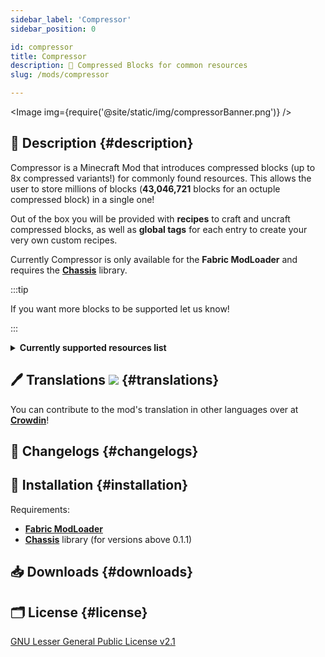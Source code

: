 ```yaml
---
sidebar_label: 'Compressor'
sidebar_position: 0

id: compressor
title: Compressor
description: 🧱 Compressed Blocks for common resources
slug: /mods/compressor

---
```


<head>
    <meta content="Compressor" property="og:title" />
    <meta content="Evergood Team" property="og:site_name" />
    <meta content="🧱 8x Compressed Blocks for commonly found resources, allowing you to store up to 43,046,721 blocks in a single one!" property="og:description" />
    <meta content="https://evergoodteam.github.io/docs/mods/compressor" property="og:url" />
    <meta content="https://evergoodteam.github.io/img/compressorIcon.png" property="og:image" />
    <meta content="#e3caa5" data-react-helmet="true" name="theme-color" />
    <meta name="twitter:card" content="app" />
</head>




<Image img={require('@site/static/img/compressorBanner.png')} />


## 📑 Description {#description}

Compressor is a Minecraft Mod that introduces compressed blocks (up to 8x compressed variants!) for commonly found resources.
This allows the user to store millions of blocks (**43,046,721** blocks for an octuple compressed block) in a single one!

Out of the box you will be provided with **recipes** to craft and uncraft compressed blocks, as well as **global tags** for each entry to create your very own custom recipes.

Currently Compressor is only available for the **Fabric ModLoader** and requires the [**Chassis**](./chassis.mdx) library.

:::tip

If you want more blocks to be supported let us know!

:::


<details>
    <summary><strong>Currently supported resources list</strong></summary>
    <ul>
        <li><Block row = '2' col = '0'/>Stone</li>
        <li><Block row = '1' col = '0'/>Granite</li>
        <li><Block row = '3' col = '1'/>Diorite</li>
        <li><Block row = '2' col = '1'/>Andesite</li>
        <li><Block row = '2' col = '3'/>Cobblestone</li>
        <li><Block row = '1' col = '1'/>Gravel</li>
        <li><Block row = '1' col = '2'/>Sand</li>
        <li><Block row = '0' col = '0'/>Dirt</li>
        <li><Block row = '0' col = '2'/>Netherrack</li>
        <li><Block row = '2' col = '2'/>Basalt</li>
        <li><Block row = '3' col = '0'/>Deepslate</li>
        <li><Block row = '1' col = '3'/>Cobbled Deepslate</li>
        <li><Block row = '0' col = '3'/>Blackstone</li>
        <li><Block row = '0' col = '1'/>End Stone</li>
        <li><Block row = '3' col = '2'/>Tuff</li>
        <li><Block row = '3' col = '3'/>Calcite</li>
    </ul>
</details>

<Source project = "Compressor"></Source>

## 🖊️ Translations [![](https://badges.crowdin.net/compressor/localized.svg)](https://crowdin.com/project/compressor) {#translations}

You can contribute to the mod's translation in other languages over at [**Crowdin**](https://crowdin.com/project/compressor)!

## 📰 Changelogs {#changelogs}

<Tabs className="compressor-tabs">
    <TabItem value="0.3.2" label="0.3.2 (1.19.2)">
        <Changelog project="compressor" version="0.3.2"/>
    </TabItem>
    <TabItem value="0.3.x" label="0.3.x (1.19.x)">
        <Changelog project="compressor" version="0.3.1"/>
        <Changelog project="compressor" version="0.3.0"/>
    </TabItem>
    <TabItem value="0.2.x" label="0.2.x (1.18.2)">
        <Changelog project="compressor" version="0.2.0"/>
    </TabItem>
    <TabItem value="0.1.x" label="0.1.x (1.18.1)">
        <Changelog project="compressor" version="0.1.2"/>
        <Changelog project="compressor" version="0.1.1"/>
    </TabItem>
</Tabs>

## 🔧 Installation {#installation}

Requirements:
- [**Fabric ModLoader**](https://fabricmc.net/)
- [**Chassis**](./chassis.mdx) library (for versions above 0.1.1)

## 📥 Downloads {#downloads}


<div style={{textAlign: 'center', margin: '2rem'}}><Curseforge type ="mc-mods" project = "compressor"/><Modrinth type="mod" project="compressor"/></div>

## 🗂️ License {#license}

[GNU Lesser General Public License v2.1](https://github.com/EvergoodTeam/Compressor/blob/1.18.1/LICENSE)